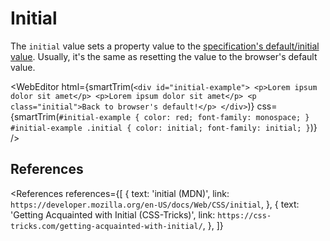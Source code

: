 
# Initial

The `initial` value sets a property value to the [specification's default/initial value](https://drafts.csswg.org/css-cascade-4/#initial-values). Usually, it's the same as resetting the value to the browser's default value.

<WebEditor
  html={smartTrim(`
    <div id="initial-example">
      <p>Lorem ipsum dolor sit amet</p>
      <p>Lorem ipsum dolor sit amet</p>
      <p class="initial">Back to browser's default!</p>
    </div>
  `)}
  css={smartTrim(`
    #initial-example {
      color: red;
      font-family: monospace;
    }
    #initial-example .initial {
      color: initial;
      font-family: initial;
    }
  `)}
/>

## References

<References
  references={[
    {
      text: 'initial (MDN)',
      link: `https://developer.mozilla.org/en-US/docs/Web/CSS/initial`,
    },
    {
      text: 'Getting Acquainted with Initial (CSS-Tricks)',
      link: `https://css-tricks.com/getting-acquainted-with-initial/`,
    },
  ]}
></References>
